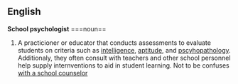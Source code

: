 {{wikipedia}}
==English==
'''School psychologist'''
===noun==
#A practicioner or educator that conducts assessments to evaluate students on criteria such as [[intelligence]], [[aptitude]], and [[pscyhopathology]]. Additionaly, they often consult with teachers and other school personnel help supply internventions to aid in student learning. Not to be confuses [[with a school counselor]]
